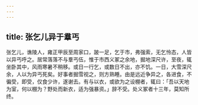 ```yaml
---
---
---
```

title: 张乞儿异于羣丐
---



张乞儿，谯陵人，雍正甲辰至周家口，跛一足，乞于市，弗强索，无乞怜态，人皆以异丐呼之。居常落落不与羣丐伍，惟于市西义冢之余地，掘地深尺许，至夜，辄坐卧其中，风雨寒暑不稍移。或日一行乞，或数日不出，亦不饥。一日，大雪深尺余，人以为异丐死矣。好事者掘雪视之，则方熟睡。由是远近争异之，各进食，不徧受，即受，仅食少许，遂谢去。有与以衣，或欲为之设棚者，辄曰：「吾以天地为室，何以棚为？野处而新衣，适为强暴资。」辞不受。处义冢者十三年，莫知所终。